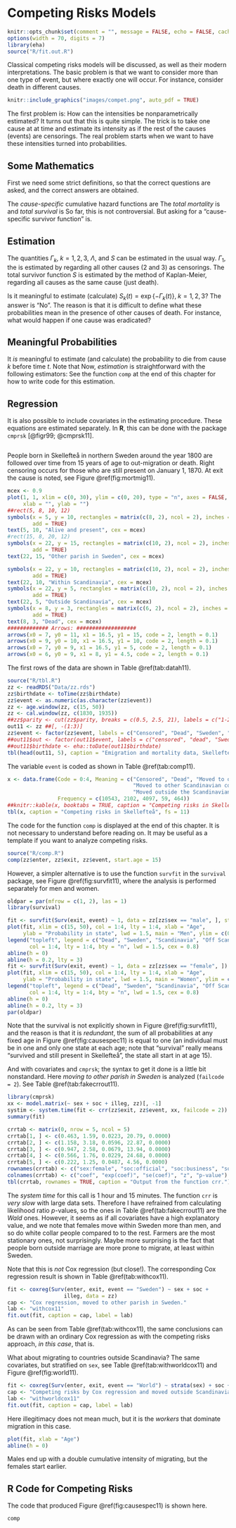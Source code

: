 # Competing Risks Models {#competing}

\index{competing risks|(}

```r
knitr::opts_chunk$set(comment = "", message = FALSE, echo = FALSE, cache = FALSE)
options(width = 70, digits = 7)
library(eha)
source("R/fit.out.R")
```

Classical competing risks models will be discussed, as
well as their modern interpretations. The basic problem is that we want to
consider more than one type of event, but where exactly one will occur. For
instance, consider death in different causes. 

```r
knitr::include_graphics("images/compet.png", auto_pdf = TRUE)
```


The first problem is: How can the intensities
\begin{equation*}
\bigl(\alpha_1(t), \alpha_2(t), \alpha_3(t)\bigr), \quad t > 0
\end{equation*}
be nonparametrically estimated? It turns out that this is quite
simple. The trick is to take one cause at at time and estimate its
intensity as if the rest of the causes (events) are censorings. The real
problem starts when we want to have these intensities turned into probabilities.

## Some Mathematics

First we need some strict definitions, so that the correct questions are
asked, and the correct answers are obtained.

The *cause-specific* cumulative hazard 
functions\index{cumulative hazard function} are
\begin{equation*}
\Gamma_k(t) = \int_0^t \alpha_k(s) ds, \quad t > 0, \quad k = 1, 2, 3.
\end{equation*}
The *total mortality* is
\begin{equation*}
\begin{split}
\lambda(t) &= \sum_{k=1}^3 \alpha_k(t)\quad t > 0 \\
\Lambda(t) &= \sum_{k=1}^3 \Gamma_k(t), \quad t > 0
\end{split}
\end{equation*}
and *total survival* is
\begin{equation*}
S(t) = \exp\left\{-\Lambda(t)\right\}
\end{equation*}
So far, this is not controversial. But asking for a "cause-specific survivor
function" is.

## Estimation


The quantities $\Gamma_k, \; k = 1, 2, 3$, $\Lambda$, and $S$ can be
estimated in the usual way.
$\Gamma_1$, the \emph{cumulative hazard function for cause 1} is
estimated by regarding all other causes (2 and 3) as censorings.
The total survivor function $S$ is estimated by the method of Kaplan-Meier,
regarding all causes as the same cause (just death).

Is it meaningful to estimate (calculate) $S_k(t) =
\exp\left\{-\Gamma_k(t)\right\}, \; k = 1, 2, 3$? The answer is "No". The
reason is that it is difficult to define what these probabilities mean in
the presence of other causes of death. For instance, what would happen if
one cause was eradicated?

## Meaningful Probabilities

It *is* meaningful to estimate (and calculate)
\begin{equation*}
P_k(t) = \int_0^t S(s) \alpha_k(s) ds,\quad t > 0,\quad k = 1, 2, 3,
\end{equation*}
the probability to die from cause $k$ before time $t$.
Note that
\begin{equation*}
S(t) + P_1(t) + P_2(t) + P_3(t) = 1 \texttt{ for all  $t > 0$}.
\end{equation*}
Now, *estimation* is straightforward with the following estimators:
\begin{equation*}
\hat{P}_k(t) = \sum_{i:t_i \le t} \hat{S}(t_i-)\frac{d_i^{(k)}}{n_i}
\end{equation*}
See the function `comp` at the end of this chapter for how to write code for 
this estimation.

## Regression

It is also possible to include covariates in the estimating procedure.
\begin{equation*}
P_k(t) = 1 - \exp\left\{-\Gamma_k(t)\exp\left(X\beta^{(k)}\right)\right\}, \quad
t > 0, \quad k = 1, 2, 3.
\end{equation*}
These equations are estimated separately. In **R**, this can be done with the package
`cmprsk` [@figr99; @cmprsk11].

```example
```
People born in Skellefteå
  in northern Sweden around the year 1800 are followed over time from 15
  years of age
  to out-migration or death. Right censoring occurs for those who are still
  present on January 1, 1870. At exit the cause is noted, see
  Figure \@ref(fig:mortmig11).  

```r
mcex <- 0.9
plot(1, 1, xlim = c(0, 30), ylim = c(0, 20), type = "n", axes = FALSE,
     xlab = "", ylab = "")
##rect(5, 8, 10, 12)
symbols(x = 5, y = 10, rectangles = matrix(c(8, 2), ncol = 2), inches = FALSE,
        add = TRUE)
text(5, 10, "Alive and present", cex = mcex)
#rect(15, 8, 20, 12)
symbols(x = 22, y = 15, rectangles = matrix(c(10, 2), ncol = 2), inches = FALSE,
        add = TRUE)
text(22, 15, "Other parish in Sweden", cex = mcex)

symbols(x = 22, y = 10, rectangles = matrix(c(10, 2), ncol = 2), inches = FALSE,
        add = TRUE)
text(22, 10, "Within Scandinavia", cex = mcex)
symbols(x = 22, y = 5, rectangles = matrix(c(10, 2), ncol = 2), inches = FALSE,
        add = TRUE)
text(22, 5, "Outside Scandinavia", cex = mcex)
symbols(x = 8, y = 3, rectangles = matrix(c(6, 2), ncol = 2), inches = FALSE,
        add = TRUE)
text(8, 3, "Dead", cex = mcex)
############# Arrows: ###################
arrows(x0 = 7, y0 = 11, x1 = 16.5, y1 = 15, code = 2, length = 0.1)
arrows(x0 = 9, y0 = 10, x1 = 16.5, y1 = 10, code = 2, length = 0.1)
arrows(x0 = 7, y0 = 9, x1 = 16.5, y1 = 5, code = 2, length = 0.1)
arrows(x0 = 6, y0 = 9, x1 = 8, y1 = 4.5, code = 2, length = 0.1)
```

  
<!--
\begin{figure}[ht!]
%\pspicture(0,0)(10,5)
\pspicture(0,-1)(10,6)
\rput[tl](1, 2){\ovalnode{a}{Alive and present}}
%\rput[tl](6, 6){\ovalnode{d1}{Dead}}
\rput[tl](6, 4.5){\ovalnode{d2}{Dead}} % Within parish
\rput[tl](6, 3){\ovalnode{d3}{Other parish in Sweden}}
\rput[tl](6, 1.5){\ovalnode{d4}{Within Scandinavia}}
\rput[tl](6, 0){\ovalnode{d5}{Outside Scandinavia}}
\psset{nodesep=3pt}
%\ncline{->}{a}{d1}
\ncline{->}{a}{d2}
\ncline{->}{a}{d3}
\ncline{->}{a}{d4}
\ncline{->}{a}{d5}
\endpspicture
\caption{Death and emigration, Skellefte{\aa}, 1800--1870.}
\label{fig:8mortmig}
\end{figure}
-->
The first rows of the data are shown in Table \@ref(tab:datah11).

```r
source("R/tbl.R")
zz <- readRDS("Data/zz.rds")
zz$birthdate <- toTime(zz$birthdate)
zz$event <- as.numeric(as.character(zz$event))
zz <- age.window(zz, c(15, 50))
zz <- cal.window(zz, c(1830, 1935))
##zz$parity <- cut(zz$parity, breaks = c(0.5, 2.5, 21), labels = c("1-2", "3+"))
out11 <- zz ##[, -(1:3)]
zz$event <- factor(zz$event, labels = c("Censored", "Dead", "Sweden", "Scandinavia", "World"))
##out11$out <- factor(out11$event, labels = c("censored", "dead", "Sweden", "Scandinavia", "World"))
##out11$birthdate <- eha::toDate(out11$birthdate)
tbl(head(out11, 5), caption = "Emigration and mortality data, Skellefteå 1816-1935.")
```


The variable `event` is coded as shown in Table \@ref(tab:comp11).

```r
x <- data.frame(Code = 0:4, Meaning = c("Censored", "Dead", "Moved to other parish in Sweden",
                                        "Moved to other Scandinavian country",
                                        "Moved outside the Scandinavian countries"),
                Frequency = c(10543, 2102, 4097, 59, 464))
##knitr::kable(x, booktabs = TRUE, caption = "Competing risks in Skellefteå", label = "comp11")
tbl(x, caption = "Competing risks in Skellefteå", fs = 11)
```


<!--
\begin{table}[ht!]
\tabletitle{Competing risks in Skellefte{\aa}.}00000000
\label{tab:comp8}
\begin{tabular}{c|lr}
  Code & \multicolumn{1}{c}{Meaning} & Frequency\\ \hline
  0 & Censored & 10\,543\\
  \red 1 & {\tt Dead} & 2\,102\\
 %% \blue 2 & \emph{Moved} within parish & 8\\
  \blue 3 & \emph{Moved} to other parish in Sweden & 4\,097\\
  \blue 4 & \emph{Moved} to other Scandinavian country & 59\\
  \blue 5 & \emph{Moved} outside the Scandinavian countries & 464  \\ \hline
\end{tabular}
\end{table}

Without covariates we get the picture shown in Figure \@ref(fig:causespec10).
```r
source("R/comp.R")
comp(zz$enter, zz$exit, zz$event, start.age = 15)
```
-->

The code for the function `comp` is displayed at the end of this
chapter. It is not necessary to understand before reading on. It may be
useful as a template if you want to analyze competing risks.



```r
source("R/comp.R")
comp(zz$enter, zz$exit, zz$event, start.age = 15)
```

However, a simpler alternative is to use the function `survfit` in the `survival` package, see Figure \@ref(fig:survfit11), where the analysis is performed separately for men and women.

```r
oldpar = par(mfrow = c(1, 2), las = 1)
library(survival)

fit <- survfit(Surv(exit, event) ~ 1, data = zz[zz$sex == "male", ], start.time = 15)
plot(fit, xlim = c(15, 50), col = 1:4, lty = 1:4, xlab = "Age",
     ylab = "Probability in state", lwd = 1.5, main = "Men", ylim = c(0, 0.25))
legend("topleft", legend = c("Dead", "Sweden", "Scandinavia", "Off Scandinavia"), 
       col = 1:4, lty = 1:4, bty = "n", lwd = 1.5, cex = 0.8)
abline(h = 0)
abline(h = 0.2, lty = 3)
fit <- survfit(Surv(exit, event) ~ 1, data = zz[zz$sex == "female", ])
plot(fit, xlim = c(15, 50), col = 1:4, lty = 1:4, xlab = "Age", 
     ylab = "Probability in state", lwd = 1.5, main = "Women", ylim = c(0, 0.25))
legend("topleft", legend = c("Dead", "Sweden", "Scandinavia", "Off Scandinavia"), 
       col = 1:4, lty = 1:4, bty = "n", lwd = 1.5, cex = 0.8)
abline(h = 0)
abline(h = 0.2, lty = 3)
par(oldpar)
```

Note that the survival is not explicitly shown in Figure \@ref(fig:survfit11), and the 
reason is that it is *redundant*, the sum of all probabilities at any fixed age in 
Figure \@ref(fig:causespec11) is equal to one (an individual must be in one and only one state 
at each age; note that "survival" really means "survived and still present in Skellefteå",
the state all start in at age 15).

And with covariates and `cmprsk`; the syntax to get it done is a little
bit nonstandard. Here *moving to other parish in Sweden* is analyzed
(`failcode = 2`).\index{Functions!\fun{crr}} See Table \@ref(tab:fakecrrout11).

```r
library(cmprsk)
xx <- model.matrix(~ sex + soc + illeg, zz)[, -1]
systim <- system.time(fit <- crr(zz$exit, zz$event, xx, failcode = 2))
summary(fit)
```

```r
crrtab <- matrix(0, nrow = 5, ncol = 5)
crrtab[1, ] <- c(0.463, 1.59, 0.0223, 20.79, 0.0000)
crrtab[2, ] <- c(1.158, 3.18, 0.0596, 22.87, 0.0000)
crrtab[3, ] <- c(0.947, 2.58, 0.0679, 13.94, 0.0000)
crrtab[4, ] <- c(0.566, 1.76, 0.0229, 24.68, 0.0000)
crrtab[5, ] <- c(0.222, 1.25, 0.0487, 4.56, 0.0000)
rownames(crrtab) <- c("sex:female", "soc:official", "soc:business", "soc:worker", "Illegitimate")
colnames(crrtab) <- c("coef", "exp(coef)", "se(coef)", "z", "p-value")
tbl(crrtab, rownames = TRUE, caption = "Output from the function crr.")
```

The *system time* for this call is 1 hour and 15 minutes.
The function `crr` is *very slow* with large data sets. Therefore I have refrained 
from calculating likelihood ratio *p*-values, so the ones in Table \@ref(tab:fakecrrout11)
are the *Wald* ones. However, it seems as if all covariates have a high explanatory value,
and we note that females move within Sweden more than men, and so do white collar people
compared to to the rest. Farmers are the most stationary ones, not surprisingly.
Maybe more surprising is the fact that people born outside marriage are more prone to migrate, 
at least within Sweden.


Note that this is *not* Cox regression\index{Cox regression} (but
close!). The corresponding Cox regression result is shown in 
Table \@ref(tab:withcox11).

```r
fit <- coxreg(Surv(enter, exit, event == "Sweden") ~ sex + soc + 
                  illeg, data = zz)
cap <- "Cox regression, moved to other parish in Sweden."
lab <- "withcox11"
fit.out(fit, caption = cap, label = lab)
```
\index{Functions!\fun{coxreg}}

As can be seen from Table \@ref(tab:withcox11), the same conclusions can be drawn 
with an ordinary Cox regression as with the competing risks approach, *in this case*, that is.


What about migrating to countries outside Scandinavia? The same covariates, but
stratified on `sex`, see Table \@ref(tab:withworldcox11) and Figure \@ref(fig:world11).

```r
fit <- coxreg(Surv(enter, exit, event == "World") ~ strata(sex) + soc + illeg, data = zz)
cap <- "Competing risks by Cox regression and moved outside Scandinavia."
lab <- "withworldcox11"
fit.out(fit, caption = cap, label = lab)
```

Here illegitimacy does not mean much, but it is the *workers* that dominate migration 
in this case.

```r
plot(fit, xlab = "Age")
abline(h = 0)
```

Males end up with a double cumulative intensity of migrating, but the females start earlier.


## R Code for Competing Risks

The code that produced Figure \@ref(fig:causespec11) is shown here.
```r
comp
```
\index{competing risks|)}
